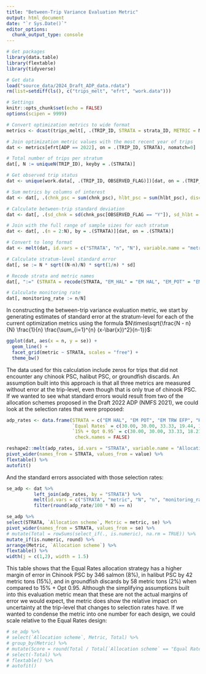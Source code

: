 ```yaml
---
title: "Between-Trip Variance Evaluation Metric"
output: html_document
date: "`r Sys.Date()`"
editor_options: 
  chunk_output_type: console
---
```


```r
# Get packages
library(data.table)
library(flextable)
library(tidyverse)

# Get data
load("source_data/2024_Draft_ADP_data.rdata")
rm(list=setdiff(ls(), c("trips_melt", "efrt", "work.data")))

# Settings
knitr::opts_chunk$set(echo = FALSE)
options(scipen = 9999)
```

```r
# Convert optimization metrics to wide format
metrics <- dcast(trips_melt[, .(TRIP_ID, STRATA = strata_ID, METRIC = Metric, VALUE = Value)], TRIP_ID + STRATA ~ METRIC, value.var = "VALUE")

# Join optimization metric values with the most recent year of trips
dat <- metrics[efrt[ADP == 2022], on = .(TRIP_ID, STRATA), nomatch=0]

# Total number of trips per stratum
dat[, N := uniqueN(TRIP_ID), keyby = .(STRATA)]

# Get observed trip status
dat <- unique(work.data[, .(TRIP_ID, OBSERVED_FLAG)])[dat, on = .(TRIP_ID)]

# Sum metrics by columns of interest
dat <- dat[, .(chnk_psc = sum(chnk_psc), hlbt_psc = sum(hlbt_psc), discard = sum(discard)), by = .(TRIP_ID, STRATA, OBSERVED_FLAG, N)]

# Calculate between-trip standard deviation
dat <- dat[, .(sd_chnk = sd(chnk_psc[OBSERVED_FLAG == "Y"]), sd_hlbt = sd(hlbt_psc[OBSERVED_FLAG == "Y"]), sd_discard = sd(discard[OBSERVED_FLAG == "Y"])), by = .(STRATA, N)]

# Join with the full range of sample sizes for each stratum  
dat <- dat[, .(n = 2:N), by = .(STRATA)][dat, on = .(STRATA)]

# Convert to long format  
dat <- melt(dat, id.vars = c("STRATA", "n", "N"), variable.name = "metric", value.name = "sd")

# Calculate stratum-level standard error  
dat[, se := N * sqrt((N-n)/N) * sqrt(1/n) * sd]

# Recode strata and metric names
dat[, ":=" (STRATA = recode(STRATA, "EM_HAL" = "EM HAL", "EM_POT" = "EM POT", "EM_TRW_EFP" = "EM TRW EFP"), metric = recode(metric, "sd_chnk" = "Chinook PSC", "sd_hlbt" = "Halibut PSC", "sd_discard" = "Groundfish discards"))]

# Calculate monitoring rate
dat[, monitoring_rate := n/N]
```

In constructing the between-trip variance evaluation metric, we start by generating estimates of standard error at the stratum-level for each of the current optimization metrics using the formula $N\times\sqrt{\frac{N - n}{N} \frac{1}{n} \frac{\sum_{i=1}^{n} (x-\bar{x})^2}{n-1}}$:  
```r
ggplot(dat, aes(x = n, y = se)) +
  geom_line() +
  facet_grid(metric ~ STRATA, scales = "free") +
  theme_bw()
```

The data used for this calculation include zeros for trips that did not encounter any chinook PSC, halibut PSC, or groundfish discards. An assumption built into this approach is that all three metrics are measured without error at the trip-level, even though that is only true of chinook PSC. If we wanted to see what standard errors would result from two of the allocation schemes proposed in the Draft 2022 ADP (NMFS 2021), we could look at the selection rates that were proposed:  
```r
adp_rates <- data.frame(STRATA = c("EM HAL", "EM POT", "EM TRW EFP", "HAL", "POT", "TRW"),
                        `Equal Rates` = c(30.00, 30.00, 33.33, 19.44, 19.44, 19.44),
                        `15% + Opt 0.95` = c(30.00, 30.00, 33.33, 18.21, 17.48, 28.10),
                         check.names = FALSE)

reshape2::melt(adp_rates, id.vars = "STRATA", variable.name = "Allocation scheme") %>% 
pivot_wider(names_from = STRATA, values_from = value) %>% 
flextable() %>% 
autofit()
```

And the standard errors associated with those selection rates:  
```r
se_adp <- dat %>% 
          left_join(adp_rates, by = "STRATA") %>% 
          melt(id.vars = c("STRATA", "metric", "N", "n", "monitoring_rate", "se"), measure.vars = c("Equal Rates", "15% + Opt 0.95"), variable.name = "Allocation scheme", value.name = "adp_rate") %>% 
          filter(round(adp_rate/100 * N) == n)

se_adp %>% 
select(STRATA, `Allocation scheme`, Metric = metric, se) %>% 
pivot_wider(names_from = STRATA, values_from = se) %>% 
# mutate(Total = rowSums(select_if(., is.numeric), na.rm = TRUE)) %>% 
mutate_if(is.numeric, round) %>% 
arrange(Metric, `Allocation scheme`) %>% 
flextable() %>% 
width(j = c(1,2), width = 1.5)
```

This table shows that the Equal Rates allocation strategy has a higher margin of error in Chinook PSC by 346 salmon (8%), in halibut PSC by 42 metric tons (15%), and in groundfish discards by 58 metric tons (2%) when compared to 15% + Opt 0.95. Although the simplifying assumptions built into this evaluation metric mean that these are not the actual margins of error we would expect, the metric does show the relative impact on uncertainty at the trip-level that changes to selection rates have. If we wanted to condense the metric into one number for each design, we could scale relative to the Equal Rates design:   
```r
# se_adp %>% 
# select(`Allocation scheme`, Metric, Total) %>% 
# group_by(Metric) %>% 
# mutate(Score = round(Total / Total[`Allocation scheme` == "Equal Rates"], 2)) %>% 
# select(-Total) %>% 
# flextable() %>% 
# autofit()
```
